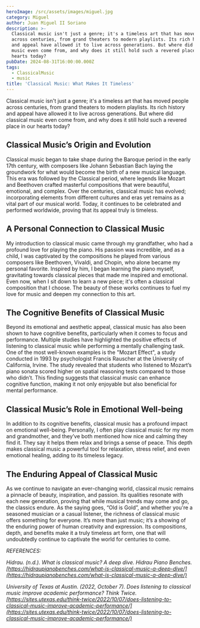 ```yaml
---
heroImage: /src/assets/images/miguel.jpg
category: Miguel
author: Juan Miguel II Soriano
description: >-
  Classical music isn't just a genre; it's a timeless art that has moved people
  across centuries, from grand theaters to modern playlists. Its rich history
  and appeal have allowed it to live across generations. But where did classical
  music even come from, and why does it still hold such a revered place in our
  hearts today?
pubDate: 2024-08-31T16:00:00.000Z
tags:
  - ClassicalMusic
  - music
title: 'Classical Music: What Makes It Timeless'
---
```


Classical music isn't just a genre; it's a timeless art that has moved people across centuries, from grand theaters to modern playlists. Its rich history and appeal have allowed it to live across generations. But where did classical music even come from, and why does it still hold such a revered place in our hearts today?

## Classical Music’s Origin and Evolution

Classical music began to take shape during the Baroque period in the early 17th century, with composers like Johann Sebastian Bach laying the groundwork for what would become the birth of a new musical language. This era was followed by the Classical period, where legends like Mozart and Beethoven crafted masterful compositions that were beautiful, emotional, and complex. Over the centuries, classical music has evolved; incorporating elements from different cultures and eras yet remains as a vital part of our musical world. Today, it continues to be celebrated and performed worldwide, proving that its appeal truly is timeless.

## A Personal Connection to Classical Music

My introduction to classical music came through my grandfather, who had a profound love for playing the piano. His passion was incredible, and as a child, I was captivated by the compositions he played from various composers like Beethoven, Vivaldi, and Chopin, who alone became my personal favorite. Inspired by him, I began learning the piano myself, gravitating towards classical pieces that made me inspired and emotional. Even now, when I sit down to learn a new piece; it's often a classical composition that I choose. The beauty of these works continues to fuel my love for music and deepen my connection to this art.

## The Cognitive Benefits of Classical Music

Beyond its emotional and aesthetic appeal, classical music has also been shown to have cognitive benefits, particularly when it comes to focus and performance. Multiple studies have highlighted the positive effects of listening to classical music while performing a mentally challenging task. One of the most well-known examples is the "Mozart Effect", a study conducted in 1993 by psychologist Francis Rauscher at the University of California, Irvine. The study revealed that students who listened to Mozart’s piano sonata scored higher on spatial reasoning tests compared to those who didn’t. This finding suggests that classical music can enhance cognitive function, making it not only enjoyable but also beneficial for mental performance.

## Classical Music’s Role in Emotional Well-being

In addition to its cognitive benefits, classical music has a profound impact on emotional well-being. Personally, I often play classical music for my mom and grandmother, and they’ve both mentioned how nice and calming they find it. They say it helps them relax and brings a sense of peace. This depth makes classical music a powerful tool for relaxation, stress relief, and even emotional healing, adding to its timeless legacy.

## The Enduring Appeal of Classical Music

As we continue to navigate an ever-changing world, classical music remains a pinnacle of beauty, inspiration, and passion. Its qualities resonate with each new generation, proving that while musical trends may come and go, the classics endure. As the saying goes, “Old is Gold”, and whether you're a seasoned musician or a casual listener, the richness of classical music offers something for everyone. It’s more than just music; it’s a showing of the enduring power of human creativity and expression. Its compositions, depth, and benefits make it a truly timeless art form, one that will undoubtedly continue to captivate the world for centuries to come.

_REFERENCES:_

_Hidrau. (n.d.). What is classical music? A
deep dive. Hidrau Piano Benches. [https://hidraupianobenches.com/what-is-classical-music-a-deep-dive/](https://hidraupianobenches.com/what-is-classical-music-a-deep-dive/)_

_University of Texas at Austin. (2022, October 7). Does listening to classical music improve
academic performance? Think Twice. [https://sites.utexas.edu/think-twice/2022/10/07/does-listening-to-classical-music-improve-academic-performance/](https://sites.utexas.edu/think-twice/2022/10/07/does-listening-to-classical-music-improve-academic-performance/)_
